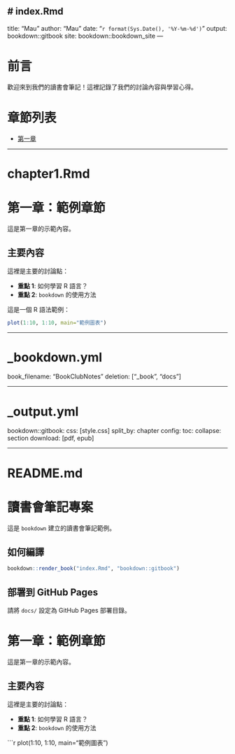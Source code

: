 # index.Rmd
---
title: "Mau"
author: "Mau"
date: "`r format(Sys.Date(), '%Y-%m-%d')`"
output: bookdown::gitbook
site: bookdown::bookdown_site
---


# 前言

歡迎來到我們的讀書會筆記！這裡記錄了我們的討論內容與學習心得。

# 章節列表
- [第一章](chapter1.html)

---

# chapter1.Rmd

# 第一章：範例章節

這是第一章的示範內容。

## 主要內容

這裡是主要的討論點：

- **重點 1**: 如何學習 R 語言？
- **重點 2**: `bookdown` 的使用方法

這是一個 R 語法範例：

```r
plot(1:10, 1:10, main="範例圖表")
```

---

# _bookdown.yml
book_filename: "BookClubNotes"
deletion: ["_book", "docs"]

---

# _output.yml
bookdown::gitbook:
  css: [style.css]
  split_by: chapter
  config:
    toc:
      collapse: section
    download: [pdf, epub]

---

# README.md
# 讀書會筆記專案

這是 `bookdown` 建立的讀書會筆記範例。

## 如何編譯

```r
bookdown::render_book("index.Rmd", "bookdown::gitbook")
```

## 部署到 GitHub Pages
請將 `docs/` 設定為 GitHub Pages 部署目錄。

<!--chapter:end:index.Rmd-->

# 第一章：範例章節

這是第一章的示範內容。

## 主要內容

這裡是主要的討論點：

- **重點 1**: 如何學習 R 語言？
- **重點 2**: `bookdown` 的使用方法

```r
plot(1:10, 1:10, main="範例圖表")

<!--chapter:end:chapter1.Rmd-->

